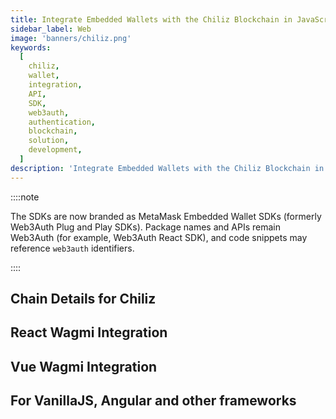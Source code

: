 ```yaml
---
title: Integrate Embedded Wallets with the Chiliz Blockchain in JavaScript
sidebar_label: Web
image: 'banners/chiliz.png'
keywords:
  [
    chiliz,
    wallet,
    integration,
    API,
    SDK,
    web3auth,
    authentication,
    blockchain,
    solution,
    development,
  ]
description: 'Integrate Embedded Wallets with the Chiliz Blockchain in JavaScript | Embedded Wallets'
---
```



<SEO
  title="Integrate Embedded Wallets with the Chiliz Blockchain in JavaScript"
  description="Integrate Embedded Wallets with the Chiliz Blockchain in JavaScript | Embedded Wallets"
  image="https://web3auth.io/docs/banners/chiliz.png"
  slug="/embedded-wallets/connect-blockchain/evm/chiliz/web"
/>

::::note

The SDKs are now branded as MetaMask Embedded Wallet SDKs (formerly Web3Auth Plug and Play SDKs). Package names and APIs remain Web3Auth (for example, Web3Auth React SDK), and code snippets may reference `web3auth` identifiers.

::::

## Chain Details for Chiliz

<ChainDetailsChiliz />

## React Wagmi Integration

<ReactWagmiIntegration />

## Vue Wagmi Integration

<VueWagmiIntegration />

## For VanillaJS, Angular and other frameworks

<JsBlockchainMethods />
